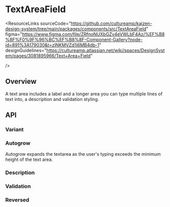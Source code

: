 
<Meta of={TextAreaFieldStories} />

# TextAreaField

<ResourceLinks
  sourceCode="https://github.com/cultureamp/kaizen-design-system/tree/main/packages/components/src/TextAreaField"
  figma="https://www.figma.com/file/ZRfnoNUXbGZv4eVWLbF4Az/%EF%B8%8F%F0%9F%96%BC%EF%B8%8F-Component-Gallery?node-id=891%3A179030&t=zlNKMVZd1i6MB4db-1"
  designGuidelines="https://cultureamp.atlassian.net/wiki/spaces/DesignSystem/pages/3081895966/Text+Area+Field"

/>

<KAIOInstallation exportNames="TextAreaField" />

## Overview

A text area includes a label and a longer area you can type multiple lines of text into, a description and validation styling.

<Canvas of={TextAreaFieldStories.Playground} />
<Controls of={TextAreaFieldStories.Playground} />

## API

### Variant

<Canvas of={TextAreaFieldStories.Variant} />

### Autogrow

Autogrow expands the textarea as the user's typing exceeds the minimum height of the text area.

<Canvas of={TextAreaFieldStories.Autogrow} />

### Description

<Canvas of={TextAreaFieldStories.Description} />

### Validation

<Canvas of={TextAreaFieldStories.Validation} />

### Reversed

<Canvas of={TextAreaFieldStories.Reversed} />
